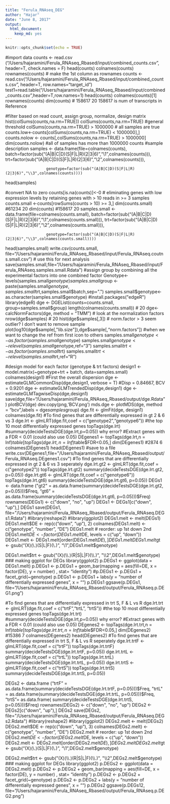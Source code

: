 ```yaml
---
title: "Ferula_RNAseq_DEG"
author: "Hajar"
date: "June 8, 2017"
output: 
  html_document: 
    keep_md: yes
---
```


```r
knitr::opts_chunk$set(echo = TRUE)
```
#import data
counts <- read.csv ("/Users/hajaramini/Ferula_RNAseq_Rbased/input/combined_counts.csv", header=T, check.names = F) 
head(counts)
colnames(counts)
rownames(counts)
# make the 1st column as rownames
counts <- read.csv("/Users/hajaramini/Ferula_RNAseq_Rbased/input/combined_counts.csv", header=T, row.names="target_id")
test1=read.table("/Users/hajaramini/Ferula_RNAseq_Rbased/input/combined_counts.csv",header=T,row.names=1)
head(counts)
colnames(counts)[1] 
rownames(counts)
dim(counts) # 158617 20 158617 is num of transcripts in Reference

#filter based on read count, assign group, normalize, design matrix
hist(colSums(counts,na.rm=TRUE))
colSums(counts,na.rm=TRUE)
#general threshold
colSums(counts,na.rm=TRUE) > 1000000 # all samples are true
counts.low<-counts[colSums(counts,na.rm=TRUE) < 1000000],]
counts.nolow <- counts[,colSums(counts,na.rm=TRUE) > 1000000]
dim(counts.nolow) #all of samples has more than 1000000 counts
#sample description
samples <- data.frame(file=colnames(counts),
                      batch=factor(sub("(A|B|C|D)(S|F|L|R)(2|3|6)","\\1",colnames(counts))),
                      trt=factor(sub("(A|B|C|D)(S|F|L|R)(2|3|6)","\\2",colnames(counts))),
                    
                      genotype=factor(sub("(A|B|C|D)(S|F|L|R)(2|3|6)","\\3",colnames(counts)))) 
head(samples) 

#convert NA to zero
counts[is.na(counts)]<-0
# eliminating genes with low expression levels by retaining genes with > 10 reads in >= 3 samples
counts.small <-counts[rowSums(counts > 10) >= 3,] 
dim(counts.small) #61234 20 
dim(counts) #158617 20
samples.small <- data.frame(file=colnames(counts.small),
                      batch=factor(sub("(A|B|C|D)(S|F|L|R)(2|3|6)","\\1",colnames(counts.small))),
                      trt=factor(sub("(A|B|C|D)(S|F|L|R)(2|3|6)","\\2",colnames(counts.small))),
                    
                      genotype=factor(sub("(A|B|C|D)(S|F|L|R)(2|3|6)","\\3",colnames(counts.small)))) 
head(samples.small)
write.csv(counts.small, file="/Users/hajaramini/Ferula_RNAseq_Rbased/input/Ferula_RNAseq.coutns.small.csv") # use this for next analysis
save(samples.small,file="/Users/hajaramini/Ferula_RNAseq_Rbased/input/Ferula_RNAseq.samples.small.Rdata")
#assign group by combining all the experimental factors into one combined factor
Genotype<-levels(samples.small$genotype)
samples.small$group <- paste(samples.small$genotype,samples.small$trt,samples.small$batch,sep=".")
samples.small$genotype<-as.character(samples.small$genotype)
#install.packages("edgeR")
library(edgeR)
dge <- DGEList(counts=counts.small, group=samples.small$group) 
length(colnames(counts.small)) # 20
dge<-calcNormFactors(dge, method = "TMM")
# look at the normalization factors
nrow(dge$samples) # 20 
hist(dge$samples[,3]) # norm.factor > 3 seem outlier? I don't want to remove sample 
plot(log10(dge$sample[,"lib.size"]),dge$sample[,"norm.factors"]) 
#when we want to change the ref from first icon to others
samples.small$genotype <- as.factor(samples.small$genotype)
samples.small$genotype <- relevel(samples.small$genotype,ref="3")
samples.small$trt <- as.factor(samples.small$trt)
samples.small$trt <- relevel(samples.small$trt,ref="R")

#design model for each factor (genotype & trt factors)
design1 <- model.matrix(~genotype+trt + batch, data=samples.small)
colnames(design1)
#First the overall dispersion
dge <- estimateGLMCommonDisp(dge,design1, verbose = T) #Disp = 0.84667, BCV =  0.9201 
dge <- estimateGLMTrendedDisp(dge,design1)
dge <- estimateGLMTagwiseDisp(dge,design1)
save(dge,file="/Users/hajaramini/Ferula_RNAseq_Rbased/output/dge.Rdata")
plotBCV(dge)
dev.copy(png,'BCV.png')
mds.dge <- plotMDS(dge, method = "bcv",labels = dge$samples$group)
dge.fit <- glmFit(dge, design1)
colnames(dge.fit)
#To find genes that are differentially expressed in gt 2 & 6 vs 3
dge.lrt <- glmLRT(dge.fit,coef = c("genotype2","genotype6"))
#the top 10 most differentially expressed genes
topTags(dge.lrt)
#summary(decideTestsDGE(dge.lrt,p=0.05)) why error?
#Extract genes with a FDR < 0.01 (could also use 0.05)
DEgenes1 <- topTags(dge.lrt,n = Inf)$table[topTags(dge.lrt,n = Inf)$table$FDR<0.05,]
dim(DEgenes1) #2874    6
colnames(DEgenes1)
head(DEgenes1)
#save to a file
write.csv(DEgenes1,file="/Users/hajaramini/Ferula_RNAseq_Rbased/output/Ferula_RNAseq.DEgenes1.csv")
#To find genes that are differentially expressed in gt 2 & 6 vs 3 seperately
dge.lrt.gt2 <- glmLRT(dge.fit,coef = c("genotype2"))
topTags(dge.lrt.gt2)
summary(decideTestsDGE(dge.lrt.gt2, p=0.05))
dge.lrt.gt6 <- glmLRT(dge.fit,coef = c("genotype6"))
topTags(dge.lrt.gt6)
summary(decideTestsDGE(dge.lrt.gt6, p=0.05))
DEGs1 <- data.frame ("gt2" = as.data.frame(summary(decideTestsDGE(dge.lrt.gt2, p=0.05)))$Freq,
                                     "gt6" = as.data.frame(summary(decideTestsDGE(dge.lrt.gt6, p=0.05)))$Freq)
rownames(DEGs1) <- c("down", "no", "up")
DEGs1 <- DEGs1[c("down", "up"),]
DEGs1
save(DEGs1, file="/Users/hajaramini/Ferula_RNAseq_Rbased/output/Ferula_RNAseq.DEGs1.Rdata")
#library(reshape2)
#library(ggplot2)
DEGs1.melt <- melt(DEGs1)
DEGs1.melt$DE <- rep(c("down", "up"), 2)
colnames(DEGs1.melt) <- c("genotype", "number", "DE")
DEGs1.melt
# reorder: up 1st down 2nd 
DEGs1.melt$DE <- factor(DEGs1.melt$DE, levels = c("up", "down"))
DEGs1.melt <- DEGs1.melt[order(DEGs1.melt$DE),]
DEGs1.melt
DEGs1.melt$gt <- gsub("(X)(\\.)(S|L|F)(\\.)", "\\1",DEGs1.melt$genotype)

DEGs1.melt$trt <- gsub("(X)(\\.)(R|S|L|F)(\\.)", "\\2",DEGs1.melt$genotype)
### making ggplot for DEGs
library(ggplot2)
p.DEGs1 <- ggplot(data = DEGs1.melt)
p.DEGs1 <- p.DEGs1 + geom_bar(mapping = aes(fill=DE, x = factor(DE), y = number) , stat= "identity")
#p.DEGs1 <- p.DEGs1 + facet_grid(~genotype) 
p.DEGs1 <- p.DEGs1 + labs(y = "number of differentially expressed genes", x = "")
p.DEGs1
ggsave(p.DEGs1, file="/Users/hajaramini/Ferula_RNAseq_Rbased/output/Ferula_RNAseq.p.DEG1.png")

#To find genes that are differentially expressed in trt S, F & L vs R 
dge.lrt.trt <- glmLRT(dge.fit,coef = c("trtF","trtL", "trtS"))
#the top 10 most differentially expressed genes
topTags(dge.lrt.trt)
#summary(decideTestsDGE(dge.lrt,p=0.05)) why error?
#Extract genes with a FDR < 0.01 (could also use 0.05)
DEgenes2 <- topTags(dge.lrt.trt,n = Inf)$table[topTags(dge.lrt.trt,n = Inf)$table$FDR<0.05,]
dim(DEgenes2) #15386 7
colnames(DEgenes2)
head(DEgenes2)
#To find genes that are differentially expressed in trt S, F & L vs R seperately
dge.lrt.trtF <- glmLRT(dge.fit,coef = c("trtF"))
topTags(dge.lrt.trtF)
summary(decideTestsDGE(dge.lrt.trtF, p=0.05))
dge.lrt.trtL <- glmLRT(dge.fit,coef = c("trtL"))
topTags(dge.lrt.trtL)
summary(decideTestsDGE(dge.lrt.trtL, p=0.05))
dge.lrt.trtS <- glmLRT(dge.fit,coef = c("trtS"))
topTags(dge.lrt.trtS)
summary(decideTestsDGE(dge.lrt.trtS, p=0.05))

DEGs2 <- data.frame ("trtF" = as.data.frame(summary(decideTestsDGE(dge.lrt.trtF, p=0.05)))$Freq,
                                     "trtL" = as.data.frame(summary(decideTestsDGE(dge.lrt.trtL, p=0.05)))$Freq,
                                     "trtS"= as.data.frame( summary(decideTestsDGE(dge.lrt.trtS, p=0.05)))$Freq)
rownames(DEGs2) <- c("down", "no", "up")
DEGs2 <- DEGs2[c("down", "up"),]
DEGs2
save(DEGs2, file="/Users/hajaramini/Ferula_RNAseq_Rbased/output/Ferula_RNAseq.DEGs2.Rdata")
#library(reshape2)
#library(ggplot2)
DEGs2.melt <- melt(DEGs2)
DEGs2.melt$DE <- rep(c("down", "up"), 3)
colnames(DEGs2.melt) <- c("genotype", "number", "DE")
DEGs2.melt
# reorder: up 1st down 2nd 
DEGs2.melt$DE <- factor(DEGs2.melt$DE, levels = c("up", "down"))
DEGs2.melt <- DEGs2.melt[order(DEGs2.melt$DE),]
DEGs2.melt
DEGs2.melt$gt <- gsub("(X)(\\.)(S|L|F)(\\.)", "\\1",DEGs2.melt$genotype)

DEGs2.melt$trt <- gsub("(X)(\\.)(R|S|L|F)(\\.)", "\\2",DEGs2.melt$genotype)
### making ggplot for DEGs
library(ggplot2)
p.DEGs2 <- ggplot(data = DEGs2.melt)
p.DEGs2 <- p.DEGs2 + geom_bar(mapping = aes(fill=DE, x = factor(DE), y = number) , stat= "identity")
p.DEGs2 <- p.DEGs2 + facet_grid(~genotype) 
p.DEGs2 <- p.DEGs2 + labs(y = "number of differentially expressed genes", x = "")
p.DEGs2
ggsave(p.DEGs12, file="/Users/hajaramini/Ferula_RNAseq_Rbased/output/Ferula_RNAseq.p.DEG2.png")